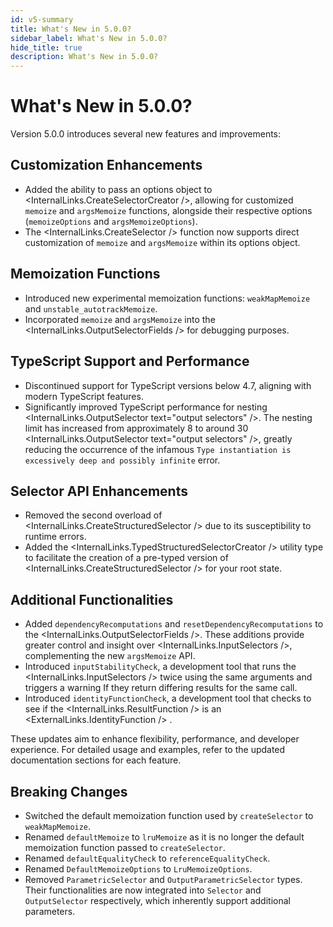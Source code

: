 ```yaml
---
id: v5-summary
title: What's New in 5.0.0?
sidebar_label: What's New in 5.0.0?
hide_title: true
description: What's New in 5.0.0?
---
```



# What's New in 5.0.0?

Version 5.0.0 introduces several new features and improvements:

## Customization Enhancements

- Added the ability to pass an options object to <InternalLinks.CreateSelectorCreator />, allowing for customized `memoize` and `argsMemoize` functions, alongside their respective options (`memoizeOptions` and `argsMemoizeOptions`).
- The <InternalLinks.CreateSelector /> function now supports direct customization of `memoize` and `argsMemoize` within its options object.

## Memoization Functions

- Introduced new experimental memoization functions: `weakMapMemoize` and `unstable_autotrackMemoize`.
- Incorporated `memoize` and `argsMemoize` into the <InternalLinks.OutputSelectorFields /> for debugging purposes.

## TypeScript Support and Performance

- Discontinued support for TypeScript versions below 4.7, aligning with modern TypeScript features.
- Significantly improved TypeScript performance for nesting <InternalLinks.OutputSelector text="output selectors" />. The nesting limit has increased from approximately 8 to around 30 <InternalLinks.OutputSelector text="output selectors" />, greatly reducing the occurrence of the infamous `Type instantiation is excessively deep and possibly infinite` error.

## Selector API Enhancements

- Removed the second overload of <InternalLinks.CreateStructuredSelector /> due to its susceptibility to runtime errors.
- Added the <InternalLinks.TypedStructuredSelectorCreator /> utility type to facilitate the creation of a pre-typed version of <InternalLinks.CreateStructuredSelector /> for your root state.

## Additional Functionalities

- Added `dependencyRecomputations` and `resetDependencyRecomputations` to the <InternalLinks.OutputSelectorFields />. These additions provide greater control and insight over <InternalLinks.InputSelectors />, complementing the new `argsMemoize` API.
- Introduced `inputStabilityCheck`, a development tool that runs the <InternalLinks.InputSelectors /> twice using the same arguments and triggers a warning If they return differing results for the same call.
- Introduced `identityFunctionCheck`, a development tool that checks to see if the <InternalLinks.ResultFunction /> is an <ExternalLinks.IdentityFunction /> .

These updates aim to enhance flexibility, performance, and developer experience. For detailed usage and examples, refer to the updated documentation sections for each feature.

## Breaking Changes

- Switched the default memoization function used by `createSelector` to `weakMapMemoize`.
- Renamed `defaultMemoize` to `lruMemoize` as it is no longer the default memoization function passed to `createSelector`.
- Renamed `defaultEqualityCheck` to `referenceEqualityCheck`.
- Renamed `DefaultMemoizeOptions` to `LruMemoizeOptions`.
- Removed `ParametricSelector` and `OutputParametricSelector` types. Their functionalities are now integrated into `Selector` and `OutputSelector` respectively, which inherently support additional parameters.
